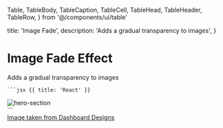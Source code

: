   Table,
  TableBody,
  TableCaption,
  TableCell,
  TableHead,
  TableHeader,
  TableRow,
} from '@/components/ui/table'

  title: 'Image Fade',
  description: 'Adds a gradual transparency to images',
}

# Image Fade Effect

<RequiresTailwind />

<div className="mt-4">Adds a gradual transparency to images</div>

<ImageFade />

 <CodeGroup title="Code">

    ```jsx {{ title: 'React' }}

 <div>
      <div className="relative flex max-w-6xl justify-center overflow-hidden">
        <img
          src="add-your-image-url"
          alt="hero-section"
          className="h-full w-full rounded-lg border object-cover md:w-[1300px]"
        />
        <div className="from-1% absolute inset-0 bg-gradient-to-t from-white to-35%" />
      </div>
    </div>
    ```
    </CodeGroup>

<Row>
  <a href="https://dashboardsdesign.com/" className="underline">
    <div className="text-xs">Image taken from Dashboard Designs</div>
  </a>
</Row>
